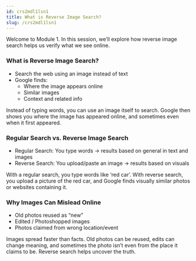 ```yaml
---
id: crs2mdl1lsn1
title: What is Reverse Image Search?
slug: /crs2mdl1lsn1
---
```



Welcome to Module 1. In this session, we’ll explore how reverse image search helps us verify what we see online.

### What is Reverse Image Search?
- Search the web using an image instead of text
- Google finds:
    - Where the image appears online
    - Similar images
    - Context and related info

Instead of typing words, you can use an image itself to search. Google then shows you where the image has appeared online, and sometimes even when it first appeared.

<ImageWithCaption
  src="/img/src2/mdl1/google-image.JPG"
  caption="Google Image on Desktop"
  scale={1.3}
/>

<ImageWithCaption
  src="/img/src2/mdl1/google-image-mobile.JPG"
  caption="Google Image on Mobile Phone"
  scale={2}
/>

### Regular Search vs. Reverse Image Search
- Regular Search: You type words → results based on general in text and images
- Reverse Search: You upload/paste an image → results based on visuals

With a regular search, you type words like ‘red car’. With reverse search, you upload a picture of the red car, and Google finds visually similar photos or websites containing it.

<ImageWithCaption
  src="/img/src2/mdl1/text-search.JPG"
  caption="Result from text searching"
  scale={2}
/>

<ImageWithCaption
  src="/img/src2/mdl1/image-search.JPG"
  caption="Result from image searching"
  scale={2}
/>

### Why Images Can Mislead Online
- Old photos reused as “new”
- Edited / Photoshopped images
- Photos claimed from wrong location/event

Images spread faster than facts. Old photos can be reused, edits can change meaning, and sometimes the photo isn’t even from the place it claims to be. Reverse search helps uncover the truth.